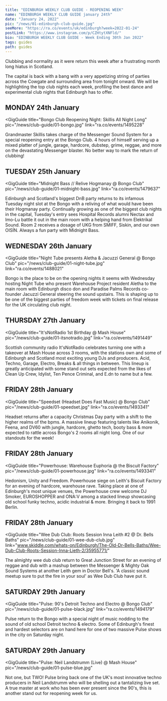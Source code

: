 ---
title: "EDINBURGH WEEKLY CLUB GUIDE - REOPENING WEEK"
name: "EDINBURGH WEEKLY CLUB GUIDE january 24th"
date: "January 24, 2022"
pic: "/news/01-edinburgh-club-guide.jpg"
seeMore: "https://ra.co/events/uk/edinburgh?week=2022-01-24"
postLink: "https://www.instagram.com/p/CZHtytXNFld/"
bio: "EDINBURGH WEEKLY CLUB GUIDE - Week Ending 30th Jan 2022"
tags: guides
path: guides
---

Clubbing and normality as it were return this week after a frustrating month long hiatus in Scotland.

The capital is back with a bang with a very appetizing string of parties across the Cowgate and surrounding area from tonight onward. We will be highlighting the top club nights each week, profiling the best dance and experimental club nights that Edinburgh has to offer.

## MONDAY 24th January

<GigGuide
  title="Bongo Club Reopening Night: Skillis All Night Long"
  pic="/news/club-guide/01-bongo.jpg"
  link="ra.co/events/1495228"
>
  Grandmaster Skillis takes charge of the Messenger Sound System for a special reopening entry at
  the Bongo Club. 4 hours of himself serving up a mixed platter of jungle, garage, hardcore,
  dubstep, grime, reggae, and more on the devastating Messenger blaster. No better way to mark the
  return of clubbing!
</GigGuide>

## TUESDAY 25th January

<GigGuide
  title="Midnight Bass // Relive Hogmanay @ Bongo Club"
  pic="/news/club-guide/01-midnight-bass.jpg"
  link="ra.co/events/1479637"
>
  Edinburgh and Scotland's biggest DnB party returns to its infamous Tuesday night slot at the Bongo
  with a reliving of what would have been their Hogmanay party. Continually growing as one of the
  biggest club nights in the capital, Tuesday's entry sees Hospital Records alumni Nectax and Imo-Lu
  battle it out in the main room with a helping hand from Elektrikal Sound. Room 2 receives a dosage
  of UKG from SMIFF, Siskin, and our own OISÍN. Always a fun party with Midnight Bass.
</GigGuide>

## WEDNESDAY 26th January

<GigGuide
  title="Night Tube presents Aletha & Jacuzzi General @ Bongo Club"
  pic="/news/club-guide/01-night-tube.jpg"
  link="ra.co/events/1488021"
>
  Bongo is the place to be on the opening nights it seems with Wednesday hosting Night Tube who
  present Warehouse Project resident Aletha to the main room with Edinburgh disco don and Paradise
  Palms Records co-founder Jacuzzi General steering the sound upstairs. This is shaping up to be one
  of the biggest parties of freedom week with tickets on final release for the UK circulating club
  night.
</GigGuide>

## THURSDAY 27th January

<GigGuide
  title="It'sNotRadio 1st Birthday @ Mash House"
  pic="/news/club-guide/01-itsnotradio.jpg"
  link="ra.co/events/1491449"
>
  Scottish community radio It'sNotRadio celebrates turning one with a takeover at Mash House across
  3 rooms, with the stations own and some of Edinburgh and Scotland most exciting young DJs and
  producers. Acid, Techno, Garage, Electro, Breaks & all things in between. This lineup is greatly
  anticipated with some stand out sets expected from the likes of Clean Up Crew, Idylist, Ten Pence
  Criminal, and E.dn to name but a few.
</GigGuide>

## FRIDAY 28th January

<GigGuide
  title="Speedset (Headset Does Fast Music) @ Bongo Club"
  pic="/news/club-guide/01-speedset.jpg"
  link="ra.co/events/1493341"
>
  Headset returns after a capacity Christmas Day party with a shift to the higher realms of the
  bpms. A massive lineup featuring talents like Anikonik, Feena, and DV60 with jungle, hardcore,
  ghetto tech, booty bass & more expected to rattle across Bongo's 2 rooms all night long. One of
  our standouts for the week!
</GigGuide>

## FRIDAY 28th January

<GigGuide
  title="Powerhouse: Warehouse Euphoria @ the Biscuit Factory"
  pic="/news/club-guide/01-powerhouse.jpg"
  link="ra.co/events/1493341"
>
  Hedonism, Unity and Freedom. Powerhouse siege on Leith's Biscuit Factory for an evening of
  hardcore, warehouse rave. Taking place at one of Edinburgh's most unique venues, the Powerhouse
  crew welcome DJ Smoker, EUROSHOPPER and ONA:V among a stacked lineup showcasing old school funky
  techno, acidic industrial & more. Bringing it back to 1991 Berlin.
</GigGuide>

## FRIDAY 28th January

<GigGuide
  title="Wee Dub Club: Roots Session Inna Leith #2 @ Dr. Bells Baths"
  pic="/news/club-guide/01-wee-dub-club.jpg"
  link="www.skiddle.com/whats-on/Edinburgh/The-Old-Dr-Bells-Baths/Wee-Dub-Club-Roots-Session-Inna-Lieth-2/35955771/"
>
  The almighty wee dub club return to Great Junction Street for an evening of reggae and dub with a
  mashup between the Messenger & Mighty Oak Sound Systems at another Leith gem in Doctor Bell's. 'A
  classic sound meetup sure to put the fire in your soul' as Wee Dub Club have put it.
</GigGuide>

## SATURDAY 29th January

<GigGuide
  title="Pulse: 90's Detroit Techno and Electro @ Bongo Club"
  pic="/news/club-guide/01-pulse-black.jpg"
  link="ra.co/events/1494179"
>
  Pulse return to the Bongo with a special night of music nodding to the sound of old school Detroit
  techno & electro. Some of Edinburgh's finest and hardest selectors are on hand here for one of two
  massive Pulse shows in the city on Saturday night.
</GigGuide>

## SATURDAY 29th January

<GigGuide
  title="Pulse: Neil Landstrumm (Live) @ Mash House"
  pic="/news/club-guide/01-pulse-blue.jpg"
>
  Not one, but TWO! Pulse bring back one of the UK's most innovative techno producers in Neil
  Landstrumm who will be shelling out a tantalizing live set. A true master at work who has been
  ever present since the 90's, this is another stand out for reopening week for us.
</GigGuide>
